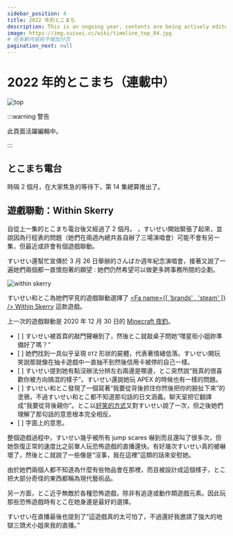 ```yaml
---
sidebar_position: 4
title: 2022 年的とこまち
description: This is an ongoing year, contents are being actively edited. A Wiki-like site to record Tokomachi activities and details. This site is fan-made, unofficial and non-profit.
image: https://img.suisei.cc/wiki/timeline_top_04.jpg
# 在有新内容前不增加分页
pagination_next: null
---
```



# 2022 年的とこまち（連載中）

![top](/img/top/top_04.jpg)

:::warning 警告

此頁面活躍編輯中。

:::

## とこまち電台

<Date D="2022-01-26" />

時隔 2 個月，在大家焦急的等待下，第 14 集總算推出了。

<FYI Topic="とこまち電台 #14" Desc="/radio/tokomachi_radio_s2#episode-14" />

## 遊戲聯動：Within Skerry

<Date D="2022-03-21" />

自從上一集的とこまち電台後又經過了 2 個月。 <YTTime Id="yydLvFXNKtg" Time="86:10" Desc="聊天室詢問這個月是否還會有另外一集" />，すいせい開始緊張了起來，並說因為行程表的問題（她們在兩週內總共各自辦了三場演唱會）可能不會有另一集，但最近或許會有個遊戲聯動。

すいせい還幫忙宣傳於 3 月 26 日舉辦的さんばか週年紀念演唱會，接著又說了一遍她們兩個都一直懷抱著的願望 : 她們仍然希望可以做更多跨事務所間的企劃。

<Date D="2022-04-06" />

![within skerry](/img/youtube/20220406_01.jpg)

> <YTLink Id="rkOfEICgZRg" />

すいせい和とこ為她們罕見的遊戲聯動選擇了 [<Fa name={[ 'brands' , 'steam' ]} /> Within Skerry](https://store.steampowered.com/app/1871510/Within_Skerry/) 這款遊戲。

上一次的遊戲聯動是 2020 年 12 月 30 日的 [Minecraft 夜釣](/timeline/2020#new-year-)。

- [ <YTTime Id="rkOfEICgZRg" Time="03:27" Desc="敲敲門" /> ] すいせい被首頁的敲門聲嚇到了，然後とこ就敲桌子問她“嘿星街小姐妳準備好了嗎？”
- [ <YTTime Id="rkOfEICgZRg" Time="40:45" Desc="情緒低落" /> ] 她們找到一具似乎呈現 `OTZ` 形狀的屍體，代表著情緒低落。すいせい開玩笑說那就像在抽卡遊戲中一直抽不到然後信用卡被停的自己一樣。
- [ <YTTime Id="rkOfEICgZRg" Time="45:20" Desc="左邊還是右邊？" /> ] すいせい提到她有點沒辦法分辨左右兩邊是哪邊，とこ突然說“我真的很喜歡你被方向搞混的樣子”。すいせい還說她玩 APEX 的時候也有一樣的問題。
- [ <YTTime Id="rkOfEICgZRg" Time="48:43" Desc="從背後" /> ] すいせい和とこ發現了一個寫著“我要從背後抓住你然後把你的臉扯下來”的塗鴉，不過すいせい和とこ都不知道那句話的日文涵義。聊天室把它翻譯成“我要從背後親你”。とこ以[好笑的方式](https://www.youtube.com/watch?v=rkOfEICgZRg&t=2977s)又對すいせい說了一次，但之後她們理解了那句話的意思根本完全相反。
- [ <YTTime Id="rkOfEICgZRg" Time="66:41" Desc="“我們兩人一起活下去”" /> ] 字面上的意思。

整個遊戲過程中，すいせい幾乎被所有 jump scares 嚇到而且還叫了很多次，但她恢復正常的速度比之前單人玩恐怖遊戲的直播還快。有好幾次すいせい真的被嚇壞了，然後とこ就說了一些像是“沒事，我在這裡”這類的話來安慰她。

由於她們兩個人都不知道為什麼有些物品會在那裡，而且被設計成這個樣子，とこ把大部分奇怪的東西都稱為現代藝術品。

另一方面，とこ近乎無敵於各種恐怖遊戲，除非有追逐或動作類遊戲元素。因此玩那些恐怖遊戲時有とこ在她身邊是最好的選擇。

すいせい在直播最後也提到了“這遊戲真的太可怕了，不過還好我邀請了強大的地獄三頭犬小姐來我的直播。”
